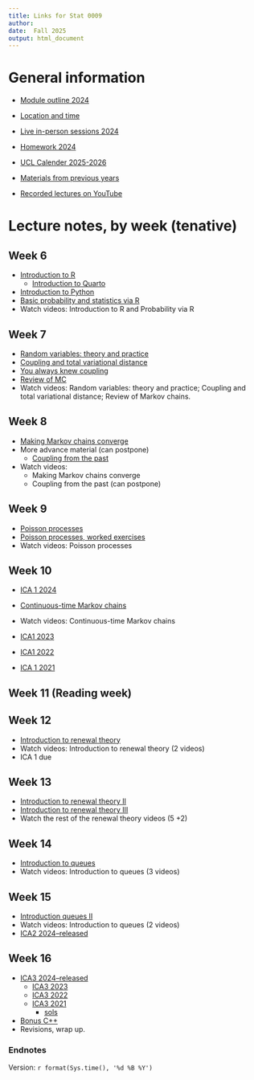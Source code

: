```yaml
---
title: Links for Stat 0009
author: 
date:  Fall 2025
output: html_document
---
```




# General information

* [Module outline 2024](https://tsoo-math.github.io/ucl5/outline-stat9-2024.html)

* [Location and time](https://timetable.ucl.ac.uk/tt/moduleTimet.do?firstReq=Y&moduleId=STAT0009&acadYearFl=N)

* [Live in-person sessions 2024](https://tsoo-math.github.io/ucl5/live-stat9-2024.html)

* [Homework 2024](https://tsoo-math.github.io/ucl5/hw-stat9-2024.html)

* [UCL Calender 2025-2026](https://www.ucl.ac.uk/srs/sites/srs/files/ucl_calendar_2025_26v1.pdf)


*  [Materials from previous years](https://tsoo-math.github.io/ucl5/skeleton-stat9-2024.html)

*  [Recorded lectures on YouTube](https://tsoo-math.github.io/ucl2/YT.html)



# Lecture notes, by week (tenative)

## Week 6 

* [Introduction to R](https://tsoo-math.github.io/ucl/intro-R.html)
  * [Introduction to Quarto](https://tsoo-math.github.io/ucl3/quarto.html)
*  [Introduction to Python](https://nbviewer.jupyter.org/url/tsoo-math.github.io/ucl2/intro-to-python.ipynb/%3Fflush_cache%3Dtrue)
*  [Basic probability and statistics via R](https://tsoo-math.github.io/ucl/prob-viaR.html)
*  Watch videos: Introduction to R and Probability via R


## Week 7

*  [Random variables: theory and practice](https://tsoo-math.github.io/ucl/randomTP.html)
*  [Coupling and total variational distance](https://tsoo-math.github.io/ucl/TV-lec.html)
*  [You always knew coupling](https://tsoo-math.github.io/ucl/coupling-rev.html)
*  [Review of MC](https://tsoo-math.github.io/ucl/reviewMC.html)
*  Watch videos:  Random variables: theory and practice; Coupling and total variational distance; Review of Markov chains.



## Week 8

*  [Making Markov chains converge](https://tsoo-math.github.io/ucl/markov-c.html)
* More advance material (can postpone)
  *  [Coupling from the past](https://tsoo-math.github.io/ucl/coupling-from-past-lec.html)
*  Watch videos:  
    - Making Markov chains converge
    - Coupling from the past (can postpone)





## Week 9

*  [Poisson processes](https://tsoo-math.github.io/ucl/poisson.html)
*  [Poisson processes, worked exercises](https://tsoo-math.github.io/ucl/poisson-ex.worked.html)
*  Watch videos: Poisson processes





## Week 10

* [ICA 1 2024](https://tsoo-math.github.io/ucl5/2024-ica1-stat9-release.html)
 

*  [Continuous-time Markov chains](https://tsoo-math.github.io/ucl/continuous-timeMC.html)
*  Watch videos:  Continuous-time Markov chains

* [ICA1 2023](https://tsoo-math.github.io/ucl4/2023-ica1-stat9-release.html)
* [ICA1 2022](https://tsoo-math.github.io/ucl3/2022-ica1-stat9-release.html)
* [ICA 1 2021](https://tsoo-math.github.io/ucl2/2021-ica1-stat9-release.html)



## Week 11 (Reading week)



## Week 12

* [Introduction to renewal theory](https://tsoo-math.github.io/ucl/intro-renewal.html)
* Watch videos:  Introduction to renewal theory (2 videos)
* ICA 1 due 



## Week 13

* [Introduction to renewal theory II](https://tsoo-math.github.io/ucl/intro-renewaltwo.html)
* [Introduction to renewal theory III](https://tsoo-math.github.io/ucl/intro-renewalthree.html)
*  Watch the rest of the renewal theory videos (5 +2)



## Week 14

* [Introduction to queues](https://tsoo-math.github.io/ucl/intro-queues.html) 
* Watch videos: Introduction to queues (3 videos)

## Week 15

* [Introduction queues II](https://tsoo-math.github.io/ucl/intro-queuestwo.html)
* Watch videos:  Introduction to queues (2 videos)
* [ICA2 2024--released](https://tsoo-math.github.io/ucl5/2024-ica2-project.html) 

## Week 16
* [ICA3 2024--released](https://tsoo-math.github.io/ucl5/2024-ica3-release.html)
  * [ICA3 2023](https://tsoo-math.github.io/ucl4/2023-ica3-stat9-release.html)
  * [ICA3 2022](https://tsoo-math.github.io/ucl3/2022-ica3-stat9-release.html)
  * [ICA3 2021](https://tsoo-math.github.io/ucl2/2021-ica3-stat9-release.html) 
    * [sols](https://tsoo-math.github.io/ucl3/2021-ica3-stat9.html)  
* [Bonus C++](https://tsoo-math.github.io/ucl4/C.html)
* Revisions, wrap up.


### Endnotes

Version: `r format(Sys.time(), '%d %B %Y')`


<br>
<br>
<br>
